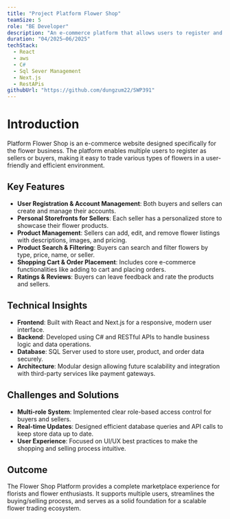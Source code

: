```yaml
---
title: "Project Platform Flower Shop"
teamSize: 5
role: "BE Developer"
description: "An e-commerce platform that allows users to register and trade flowers online with ease."
duration: "04/2025–06/2025"
techStack:
  - React
  - aws
  - C#
  - Sql Sever Management
  - Next.js
  - RestAPis
githubUrl: "https://github.com/dungzum22/SWP391"
---
```


# Introduction

Platform Flower Shop is an e-commerce website designed specifically for the flower business. The platform enables multiple users to register as sellers or buyers, making it easy to trade various types of flowers in a user-friendly and efficient environment.
## Key Features

- **User Registration & Account Management**: Both buyers and sellers can create and manage their accounts.
- **Personal Storefronts for Sellers**: Each seller has a personalized store to showcase their flower products.
- **Product Management**: Sellers can add, edit, and remove flower listings with descriptions, images, and pricing.
- **Product Search & Filtering**: Buyers can search and filter flowers by type, price, name, or seller.
- **Shopping Cart & Order Placement**: Includes core e-commerce functionalities like adding to cart and placing orders.
- **Ratings & Reviews**: Buyers can leave feedback and rate the products and sellers.

## Technical Insights

- **Frontend**: Built with React and Next.js for a responsive, modern user interface.
- **Backend**: Developed using C# and RESTful APIs to handle business logic and data operations.
- **Database**: SQL Server used to store user, product, and order data securely.
- **Architecture**: Modular design allowing future scalability and integration with third-party services like payment gateways.

## Challenges and Solutions

- **Multi-role System**: Implemented clear role-based access control for buyers and sellers.
- **Real-time Updates**: Designed efficient database queries and API calls to keep store data up to date.
- **User Experience**: Focused on UI/UX best practices to make the shopping and selling process intuitive.

## Outcome

The Flower Shop Platform provides a complete marketplace experience for florists and flower enthusiasts. It supports multiple users, streamlines the buying/selling process, and serves as a solid foundation for a scalable flower trading ecosystem.